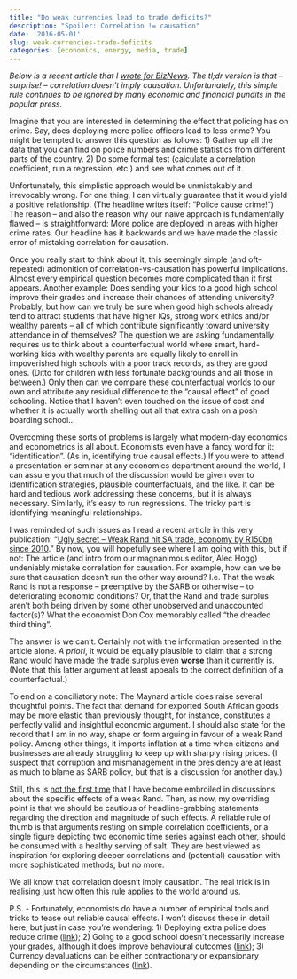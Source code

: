 ```yaml
---
title: "Do weak currencies lead to trade deficits?"
description: "Spoiler: Correlation != causation"
date: '2016-05-01'
slug: weak-currencies-trade-deficits
categories: [economics, energy, media, trade]
---
```


*Below is a recent article that I [wrote for BizNews](http://www.biznews.com/sa-investing/2016/04/04/debate-not-so-fast-maynard-weak-rand-causing-bad-trade-ac-isnt-logical/). The tl;dr version is that -- surprise! -- correlation doesn't imply causation. Unfortunately, this simple rule continues to be ignored by many economic and financial pundits in the popular press.*

Imagine that you are interested in determining the effect that policing has on crime. Say, does deploying more police officers lead to less crime? You might be tempted to answer this question as follows: 1) Gather up all the data that you can find on police numbers and crime statistics from different parts of the country. 2) Do some formal test (calculate a correlation coefficient, run a regression, etc.) and see what comes out of it.

Unfortunately, this simplistic approach would be unmistakably and irrevocably wrong. For one thing, I can virtually guarantee that it would yield a positive relationship. (The headline writes itself: "Police cause crime!") The reason -- and also the reason why our naive approach is fundamentally flawed -- is straightforward: More police are deployed in areas with higher crime rates. Our headline has it backwards and we have made the classic error of mistaking correlation for causation.

Once you really start to think about it, this seemingly simple (and oft-repeated) admonition of correlation-vs-causation has powerful implications. Almost every empirical question becomes more complicated than it first appears. Another example: Does sending your kids to a good high school improve their grades and increase their chances of attending university? Probably, but how can we truly be sure when good high schools already tend to attract students that have higher IQs, strong work ethics and/or wealthy parents -- all of which contribute significantly toward university attendance in of themselves? The question we are asking fundamentally requires us to think about a counterfactual world where smart, hard-working kids with wealthy parents are equally likely to enroll in impoverished high schools with a poor track records, as they are good ones. (Ditto for children with less fortunate backgrounds and all those in between.) Only then can we compare these counterfactual worlds to our own and attribute any residual difference to the "causal effect" of good schooling. Notice that I haven't even touched on the issue of cost and whether it is actually worth shelling out all that extra cash on a posh boarding school...

Overcoming these sorts of problems is largely what modern-day economics and econometrics is all about. Economists even have a fancy word for it: "identification". (As in, identifying true causal effects.) If you were to attend a presentation or seminar at any economics department around the world, I can assure you that much of the discussion would be given over to identification strategies, plausible counterfactuals, and the like. It can be hard and tedious work addressing these concerns, but it is always necessary. Similarly, it's easy to run regressions. The tricky part is identifying meaningful relationships.

I was reminded of such issues as I read a recent article in this very publication: "[Ugly secret – Weak Rand hit SA trade, economy by R150bn since 2010](http://www.biznews.com/sa-investing/2016/03/26/maynard-ugly-secret-weak-rand-hit-sa-trade-economy-by-r150bn-since-2010/)." By now, you will hopefully see where I am going with this, but if not: The article (and intro from our magnanimous editor, Alec Hogg) undeniably mistake correlation for causation. For example, how can we be sure that causation doesn't run the other way around? I.e. That the weak Rand is not a response -- preemptive by the SARB or otherwise -- to deteriorating economic conditions? Or, that the Rand and trade surplus aren't both being driven by some other unobserved and unaccounted factor(s)? What the economist Don Cox memorably called "the dreaded third thing".

The answer is we can't. Certainly not with the information presented in the article alone. *A priori*, it would be equally plausible to claim that a strong Rand would have made the trade surplus even **worse** than it currently is. (Note that this latter argument at least appeals to the correct definition of a counterfactual.)

To end on a conciliatory note: The Maynard article does raise several thoughtful points. The fact that demand for exported South African goods may be more elastic than previously thought, for instance, constitutes a perfectly valid and insightful economic argument. I should also state for the record that I am in no way, shape or form arguing in favour of a weak Rand policy. Among other things, it imports inflation at a time when citizens and businesses are already struggling to keep up with sharply rising prices. (I suspect that corruption and mismanagement in the presidency are at least as much to blame as SARB policy, but that is a discussion for another day.)

Still, this is [not the first time](https://twitter.com/grant_mcdermott/status/388539572784988160) that I have become embroiled in discussions about the specific effects of a weak Rand. Then, as now, my overriding point is that we should be cautious of headline-grabbing statements regarding the direction and magnitude of such effects. A reliable rule of thumb is that arguments resting on simple correlation coefficients, or a single figure depicting two economic time series against each other, should be consumed with a healthy serving of salt. They are best viewed as inspiration for exploring deeper correlations and (potential) causation with more sophisticated methods, but no more.

We all know that correlation doesn't imply causation. The real trick is in realising just how often this rule applies to the world around us.

P.S. - Fortunately, economists do have a number of empirical tools and tricks to tease out reliable causal effects. I won't discuss these in detail here, but just in case you're wondering: 1) Deploying extra police does reduce crime ([link](http://personal.lse.ac.uk/draca/images/draca_machin_witt_AER.pdf)); 2) Going to a good school doesn't necessarily increase your grades, although it does improve behavioural outcomes ([link](http://pricetheory.uchicago.edu/levitt/Papers/schoolchoicelottery.pdf)); 3) Currency devaluations can be either contractionary or expansionary depending on the circumstances ([link](http://www.sciencedirect.com/science/article/pii/0022199678900077)).
